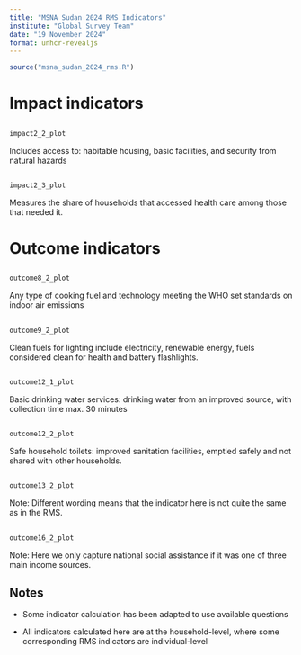 ```yaml
---
title: "MSNA Sudan 2024 RMS Indicators"
institute: "Global Survey Team"
date: "19 November 2024"
format: unhcr-revealjs
---
```


```r
source("msna_sudan_2024_rms.R")
```


# Impact indicators {.slide-blue}

## 

```r
impact2_2_plot
```

Includes access to: habitable housing, basic facilities, and security from natural hazards

## 

```r
impact2_3_plot
```

Measures the share of households that accessed health care among those that needed it.

# Outcome indicators {.slide-blue}

##

```r
outcome8_2_plot
```

Any type of cooking fuel and technology meeting the WHO set standards on indoor air emissions

## 

```r
outcome9_2_plot
```

Clean fuels for lighting include electricity, renewable energy, fuels considered clean for health and battery flashlights.

## 

```r
outcome12_1_plot
```

Basic drinking water services: drinking water from an improved source, with collection time max. 30 minutes

## 

```r
outcome12_2_plot
```

Safe household toilets: improved sanitation facilities, emptied safely and not shared with other households.

## 

```r
outcome13_2_plot
```

Note: Different wording means that the indicator here is not quite the same as in the RMS.

## 

```r
outcome16_2_plot
```

Note: Here we only capture national social assistance if it was one of three main income sources.

## Notes

- Some indicator calculation has been adapted to use available questions

- All indicators calculated here are at the household-level, where some corresponding RMS indicators are individual-level